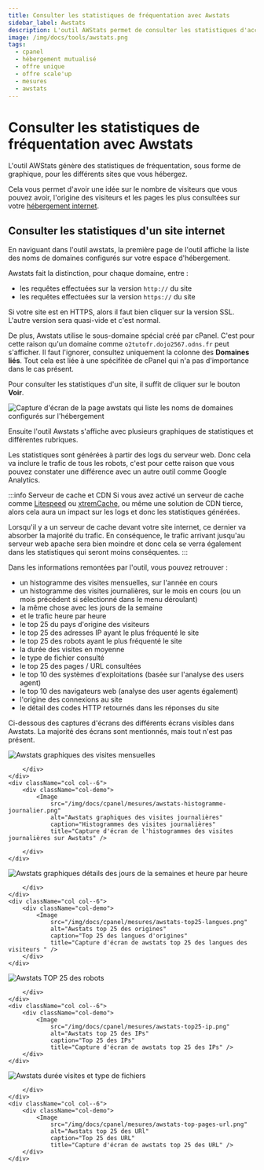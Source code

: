 ```yaml
---
title: Consulter les statistiques de fréquentation avec Awstats
sidebar_label: Awstats
description: L'outil AWStats permet de consulter les statistiques d'accès sur vos différents noms de domaines et sites hébergés.
image: /img/docs/tools/awstats.png
tags:
  - cpanel
  - hébergement mutualisé
  - offre unique
  - offre scale'up
  - mesures
  - awstats
---
```


# Consulter les statistiques de fréquentation avec Awstats

L'outil AWStats génère des statistiques de fréquentation, sous forme de graphique, pour les différents sites que
vous hébergez.

Cela vous permet d'avoir une idée sur le nombre de visiteurs que vous pouvez avoir, l'origine des visiteurs et les pages
les plus consultées sur votre [hébergement internet](https://www.o2switch.fr/hebergement-entreprise/).

<PreviewToolCard tool='awstats' />

## Consulter les statistiques d'un site internet

En naviguant dans l'outil awstats, la première page de l'outil affiche la liste des noms de domaines configurés
sur votre espace d'hébergement.

Awstats fait la distinction, pour chaque domaine, entre :
  * les requêtes effectuées sur la version `http://` du site
  * les requêtes effectuées sur la version `https://` du site

Si votre site est en HTTPS, alors il faut bien cliquer sur la version SSL. L'autre version sera quasi-vide et c'est
normal.

De plus, Awstats utilise le sous-domaine spécial créé par cPanel. C'est pour cette raison qu'un domaine comme
`o2tutofr.dojo2567.odns.fr` peut s'afficher. Il faut l'ignorer, consultez uniquement la colonne des **Domaines liés**.
Tout cela est liée à une spécifitée de cPanel qui n'a pas d'importance dans le cas présent.

Pour consulter les statistiques d'un site, il suffit de cliquer sur le bouton **Voir**.

<Image
    src="/img/docs/cpanel/mesures/awstats-accueil.png"
    alt="Capture d'écran de la page awstats qui liste les noms de domaines configurés sur l'hébergement"
    caption="Page d'accueil de l'outils awstats qui liste les noms de domaines configurés sur l'hébergement"
    title="Capture d'écran de l'outil Awstats dans cPanel" />

Ensuite l'outil Awstats s'affiche avec plusieurs graphiques de statistiques et différentes rubriques.

Les statistiques sont générées à partir des logs du serveur web. Donc cela va inclure le trafic de tous les robots,
c'est pour cette raison que vous pouvez constater une différence avec un autre outil comme Google Analytics.

:::info Serveur de cache et CDN
Si vous avez activé un serveur de cache comme [Litespeed](/cpanel/o2switch/litespeed-cache-webadc) ou
[xtremCache](/cpanel/o2switch/xtremcache-varnish), ou même une solution de CDN tierce, alors cela aura un impact sur
les logs et donc les statistiques générées.

Lorsqu'il y a un serveur de cache devant votre site internet, ce dernier va absorber la majorité du trafic. En
conséquence, le trafic arrivant jusqu'au serveur web apache sera bien moindre et donc cela se verra également
dans les statistiques qui seront moins conséquentes.
:::

Dans les informations remontées par l'outil, vous pouvez retrouver :
  * un histogramme des visites mensuelles, sur l'année en cours
  * un histogramme des visites journalières, sur le mois en cours (ou un mois précédent si sélectionné dans le menu déroulant)
  * la même chose avec les jours de la semaine
  * et le trafic heure par heure
  * le top 25 du pays d'origine des visiteurs
  * le top 25 des adresses IP ayant le plus fréquenté le site
  * le top 25 des robots ayant le plus fréquenté le site
  * la durée des visites en moyenne
  * le type de fichier consulté
  * le top 25 des pages / URL consultées
  * le top 10 des systèmes d'exploitations (basée sur l'analyse des users agent)
  * le top 10 des navigateurs web (analyse des user agents également)
  * l'origine des connexions au site
  * le détail des codes HTTP retournés dans les réponses du site

Ci-dessous des captures d'écrans des différents écrans visibles dans Awstats. La majorité des écrans sont mentionnés,
mais tout n'est pas présent.

<div className="row">
    <div className="col col--6">
        <div className="col-demo">
            <Image
                src="/img/docs/cpanel/mesures/awstats-histogramme-mensuel.png"
                alt="Awstats graphiques des visites mensuelles"
                caption="Histogrammes des visites mensuelles"
                title="Capture d'écran de l'histogrammes des visites mensuelles sur Awstats" />

        </div>
    </div>
    <div className="col col--6">
        <div className="col-demo">
            <Image
                src="/img/docs/cpanel/mesures/awstats-histogramme-journalier.png"
                alt="Awstats graphiques des visites journalières"
                caption="Histogrammes des visites journalières"
                title="Capture d'écran de l'histogrammes des visites journalières sur Awstats" />

        </div>
    </div>
</div>

<div className="row">
    <div className="col col--6">
        <div className="col-demo">
            <Image
                src="/img/docs/cpanel/mesures/awstats-histogramme-semaine-heure.png"
                alt="Awstats graphiques détails des jours de la semaines et heure par heure"
                caption="Jour de la semaine et heure par heure"
                title="Capture d'écran de awstats sur la section jour de la semaine et heure par heure" />

        </div>
    </div>
    <div className="col col--6">
        <div className="col-demo">
            <Image
                src="/img/docs/cpanel/mesures/awstats-top25-langues.png"
                alt="Awstats top 25 des origines"
                caption="Top 25 des langues d'origines"
                title="Capture d'écran de awstats top 25 des langues des visiteurs " />
        </div>
    </div>
</div>

<div className="row">
    <div className="col col--6">
        <div className="col-demo">
            <Image
                src="/img/docs/cpanel/mesures/awstats-top25-robots.png"
                alt="Awstats TOP 25 des robots"
                caption="Top 25 des robots"
                title="Capture d'écran de awstats sur la section top 25 des robots" />

        </div>
    </div>
    <div className="col col--6">
        <div className="col-demo">
            <Image
                src="/img/docs/cpanel/mesures/awstats-top25-ip.png"
                alt="Awstats top 25 des IPs"
                caption="Top 25 des IPs"
                title="Capture d'écran de awstats top 25 des IPs" />
        </div>
    </div>
</div>

<div className="row">
    <div className="col col--6">
        <div className="col-demo">
            <Image
                src="/img/docs/cpanel/mesures/awstats-type-fichier.png"
                alt="Awstats durée visites et type de fichiers"
                caption="Durée des visites et type de fichier"
                title="Capture d'écran de awstats sur la section durée des visites et types de fichiers" />

        </div>
    </div>
    <div className="col col--6">
        <div className="col-demo">
            <Image
                src="/img/docs/cpanel/mesures/awstats-top-pages-url.png"
                alt="Awstats top 25 des URl"
                caption="Top 25 des URL"
                title="Capture d'écran de awstats top 25 des URL" />
        </div>
    </div>
</div>